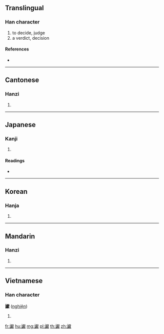 {{character info/new}}
{{also|谳}}
==Translingual==

===Han character===
{{Han char|rn=149|rad=言|as=20|sn=27|four=03534|canj=YRYBK}}

# to decide, judge
# a verdict, decision

====References====
* {{Han ref|kx=1188.100|dkj=36170|dj=1652.110|hdz=64034.070|uh=8B9E|ud=35742|bh=F9A9|bd=63913}}

----

==Cantonese==

===Hanzi===
{{yue-hanzi|jyut=jin6|y=yin6|sim=谳}}

# {{defn|lang=yue|sort=言20}}

----

==Japanese==

===Kanji===
{{ja-kanji|grade=|rs=言20}}

# {{defn|lang=ja|sort=言20}}

====Readings====
* {{ja-readings|on=[[げつ]] (getsu), [[げち]] (gechi), [[げん]] (gen)|kun=[[さばく]] (sabaku)|nanori=}}

----

==Korean==

===Hanja===
{{ko-hanja|hangeul=언|eumhun=|rv=eon|mr=ŏn|y=en}}

# {{defn|lang=ko|sort=言20}}

----

==Mandarin==

===Hanzi===
{{cmn-hanzi|sim=谳|pin=[[yàn]] ([[yan4]])|wg=yen<sup>4</sup>}}

# {{defn|lang=cmn|sort=言20}}

----

==Vietnamese==

===Han character===
'''讞''' ([[nghiện]])

# {{defn|lang=vi}}

[[fr:讞]]
[[hu:讞]]
[[mg:讞]]
[[pl:讞]]
[[th:讞]]
[[zh:讞]]